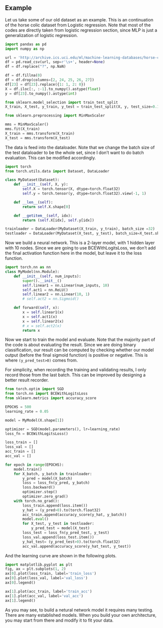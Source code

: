 ## Example

Let us take some of our old dataset as an example. This is an continuation of the horse colic dataset from Logistic regression. Note that most of the codes are directly taken from logistic regression section, since MLP is just a generalization of logistic regression.



```python
import pandas as pd
import numpy as np

url = 'http://archive.ics.uci.edu/ml/machine-learning-databases/horse-colic/horse-colic.data'
df = pd.read_csv(url, sep=r'\s+', header=None)
df = df.replace("?", np.NaN)

df = df.fillna(0)
df = df.drop(columns=[2, 24, 25, 26, 27])
df[23] = df[23].replace({1: 1, 2: 0})
X = df.iloc[:, :-1].to_numpy().astype(float)
y = df[23].to_numpy().astype(int)

from sklearn.model_selection import train_test_split
X_train, X_test, y_train, y_test = train_test_split(X, y, test_size=0.15, random_state=42)

from sklearn.preprocessing import MinMaxScaler

mms = MinMaxScaler()
mms.fit(X_train)
X_train = mms.transform(X_train)
X_test = mms.transform(X_test)
```

The data is feed into the dataloader. Note that we change the batch size of the test dataloader to be the whole set, since I don't want to do batch evaluation. This can be modified accordingly.

```python
import torch
from torch.utils.data import Dataset, DataLoader

class MyDataset(Dataset):
    def __init__(self, X, y):
        self.X = torch.tensor(X, dtype=torch.float32)
        self.y = torch.tensor(y, dtype=torch.float32).view(-1, 1)

    def __len__(self):
        return self.X.shape[0]

    def __getitem__(self, idx):
        return (self.X[idx], self.y[idx])

trainloader = DataLoader(MyDataset(X_train, y_train), batch_size =32)
testloader = DataLoader(MyDataset(X_test, y_test), batch_size=X_test.shape[0])
```


Now we build a neural network. This is a 2-layer model, with 1 hidden layer with 10 nodes. Since we are going to use BCEWithLogitsLoss, we don't add the final activation function here in the model, but leave it to the loss function.


```python
import torch.nn as nn
class MyModel(nn.Module):
    def __init__(self, num_inputs):
        super().__init__()
        self.linear1 = nn.Linear(num_inputs, 10)
        self.act1 = nn.ReLU()
        self.linear2 = nn.Linear(10, 1)
        # self.act2 = nn.Sigmoid()

    def forward(self, x):
        x = self.linear1(x)
        x = self.act1(x)
        x = self.linear2(x)
        # x = self.act2(x)
        return x
```

Now we start to train the model and evaluate. Note that the majority part of the code is about evaluating the result. Since we are doing binary classification, our result can be computed by checking whether our model output (before the final sigmoid function) is positive or negative. This is where `(y_pred_test>0)` comes from.

For simplicity, when recording the training and validating results, I only record those from the last batch. This can be improved by designing a better result recorder. 

```python
from torch.optim import SGD
from torch.nn import BCEWithLogitsLoss
from sklearn.metrics import accuracy_score

EPOCHS = 500
learning_rate = 0.05

model = MyModel(X.shape[1])

optimizer = SGD(model.parameters(), lr=learning_rate)
loss_fn = BCEWithLogitsLoss()

loss_train = []
loss_val = []
acc_train = []
acc_val = []

for epoch in range(EPOCHS):
    model.train()
    for X_batch, y_batch in trainloader:
        y_pred = model(X_batch)
        loss = loss_fn(y_pred, y_batch)
        loss.backward()
        optimizer.step()
        optimizer.zero_grad()
    with torch.no_grad():
        loss_train.append(loss.item())
        y_hat = (y_pred>0).to(torch.float32)
        acc_train.append(accuracy_score(y_hat, y_batch))
        model.eval()
        for X_test, y_test in testloader:
            y_pred_test = model(X_test)
        loss_test = loss_fn(y_pred_test, y_test)
        loss_val.append(loss_test.item())
        y_hat_test= (y_pred_test>0).to(torch.float32)
        acc_val.append(accuracy_score(y_hat_test, y_test))
```

And the learning curve are shown in the following plots.


```python
import matplotlib.pyplot as plt
fig, ax = plt.subplots(1, 2)
ax[0].plot(loss_train, label='train_loss')
ax[0].plot(loss_val, label='val_loss')
ax[0].legend()

ax[1].plot(acc_train, label='train_acc')
ax[1].plot(acc_val, label='val_acc')
ax[1].legend()
```


As you may see, to build a netural network model it requires many testing. There are many established models. When you build your own architecture, you may start from there and modify it to fit your data.